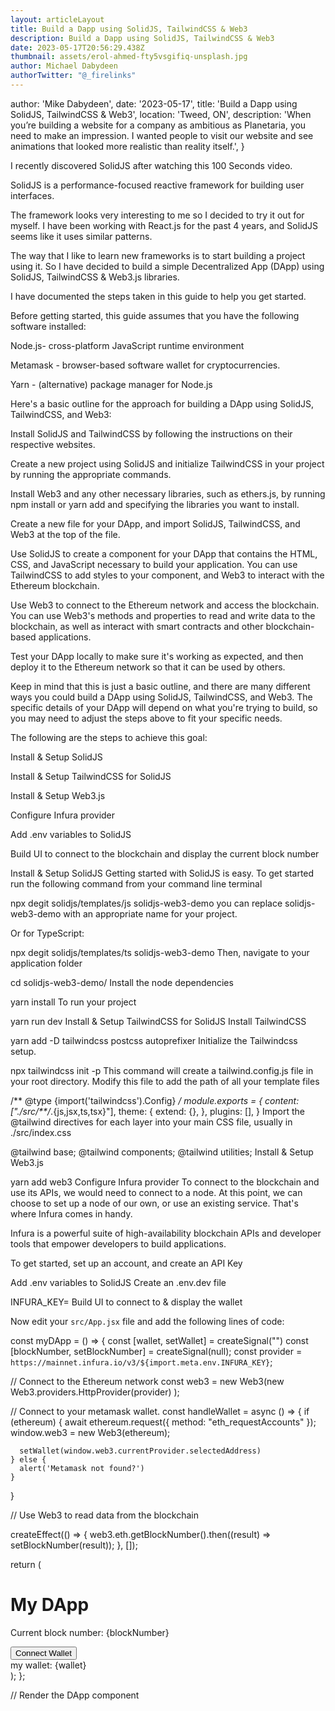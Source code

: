 ```yaml
---
layout: articleLayout
title: Build a Dapp using SolidJS, TailwindCSS & Web3
description: Build a Dapp using SolidJS, TailwindCSS & Web3
date: 2023-05-17T20:56:29.438Z
thumbnail: assets/erol-ahmed-fty5vsgifiq-unsplash.jpg
author: Michael Dabydeen
authorTwitter: "@_firelinks"
---
```


  author: 'Mike Dabydeen',
  date: '2023-05-17',
  title: 'Build a Dapp using SolidJS, TailwindCSS & Web3',
  location: 'Tweed, ON',
  description:
    'When you’re building a website for a company as ambitious as Planetaria, you need to make an impression. I wanted people to visit our website and see animations that looked more realistic than reality itself.',
}


I recently discovered SolidJS after watching this 100 Seconds video.

SolidJS is a performance-focused reactive framework for building user interfaces.

The framework looks very interesting to me so I decided to try it out for myself. I have been working with React.js for the past 4 years, and SolidJS seems like it uses similar patterns.

The way that I like to learn new frameworks is to start building a project using it. So I have decided to build a simple Decentralized App (DApp) using SolidJS, TailwindCSS & Web3.js libraries.

I have documented the steps taken in this guide to help you get started.

Before getting started, this guide assumes that you have the following software installed:

Node.js- cross-platform JavaScript runtime environment

Metamask - browser-based software wallet for cryptocurrencies.

Yarn - (alternative) package manager for Node.js

Here's a basic outline for the approach for building a DApp using SolidJS, TailwindCSS, and Web3:

Install SolidJS and TailwindCSS by following the instructions on their respective websites.

Create a new project using SolidJS and initialize TailwindCSS in your project by running the appropriate commands.

Install Web3 and any other necessary libraries, such as ethers.js, by running npm install or yarn add and specifying the libraries you want to install.

Create a new file for your DApp, and import SolidJS, TailwindCSS, and Web3 at the top of the file.

Use SolidJS to create a component for your DApp that contains the HTML, CSS, and JavaScript necessary to build your application. You can use TailwindCSS to add styles to your component, and Web3 to interact with the Ethereum blockchain.

Use Web3 to connect to the Ethereum network and access the blockchain. You can use Web3's methods and properties to read and write data to the blockchain, as well as interact with smart contracts and other blockchain-based applications.

Test your DApp locally to make sure it's working as expected, and then deploy it to the Ethereum network so that it can be used by others.

Keep in mind that this is just a basic outline, and there are many different ways you could build a DApp using SolidJS, TailwindCSS, and Web3. The specific details of your DApp will depend on what you're trying to build, so you may need to adjust the steps above to fit your specific needs.

The following are the steps to achieve this goal:

Install & Setup SolidJS

Install & Setup TailwindCSS for SolidJS

Install & Setup Web3.js

Configure Infura provider

Add .env variables to SolidJS

Build UI to connect to the blockchain and display the current block number

Install & Setup SolidJS
Getting started with SolidJS is easy. To get started run the following command from your command line terminal


npx degit solidjs/templates/js solidjs-web3-demo
you can replace solidjs-web3-demo with an appropriate name for your project.

Or for TypeScript:

npx degit solidjs/templates/ts solidjs-web3-demo
Then, navigate to your application folder


cd solidjs-web3-demo/
Install the node dependencies


yarn install
To run your project


yarn run dev
Install & Setup TailwindCSS for SolidJS
Install TailwindCSS


yarn add -D tailwindcss postcss autoprefixer
Initialize the Tailwindcss setup.

npx tailwindcss init -p
This command will create a tailwind.config.js file in your root directory. Modify this file to add the path of all your template files

/** @type {import('tailwindcss').Config} */
module.exports = {
  content: ["./src/**/*.{js,jsx,ts,tsx}"],
  theme: {
    extend: {},
  },
  plugins: [],
}
Import the @tailwind directives for each layer into your main CSS file, usually in ./src/index.css


@tailwind base;
@tailwind components;
@tailwind utilities;
Install & Setup Web3.js

yarn add web3
Configure Infura provider
To connect to the blockchain and use its APIs, we would need to connect to a node. At this point, we can choose to set up a node of our own, or use an existing service. That's where Infura comes in handy.

Infura is a powerful suite of high-availability blockchain APIs and developer tools that empower developers to build applications.

To get started, set up an account, and create an API Key

Add .env variables to SolidJS
Create an .env.dev file

INFURA_KEY=<YOUR INFURA KEY HERE>
Build UI to connect to & display the wallet

Now edit your `src/App.jsx` file and add the following lines of code:


const myDApp = () => {
  const [wallet, setWallet] = createSignal("")
  const [blockNumber, setBlockNumber] = createSignal(null);
  const provider = `https://mainnet.infura.io/v3/${import.meta.env.INFURA_KEY}`;

  // Connect to the Ethereum network
  const web3 = new Web3(new Web3.providers.HttpProvider(provider)
);

// Connect to your metamask wallet. 
  const handleWallet = async () => {
    if (ethereum) {
      await ethereum.request({ method: "eth_requestAccounts" });
      window.web3 = new Web3(ethereum);

      setWallet(window.web3.currentProvider.selectedAddress)
    } else {
      alert('Metamask not found?')
    }
  }

  // Use Web3 to read data from the blockchain

  createEffect(() => {
    web3.eth.getBlockNumber().then((result) => setBlockNumber(result));
  }, []);

  return (
    <div class="container mx-auto mt-6">
      <h1 class="text-2xl font-bold">My DApp</h1>
      <p>Current block number: {blockNumber}</p>
      <div>
        <button onClick={handleWallet}>Connect Wallet</button>
        <div>my wallet: {wallet}</div>
      </div>
    </div>
  );
};

// Render the DApp component